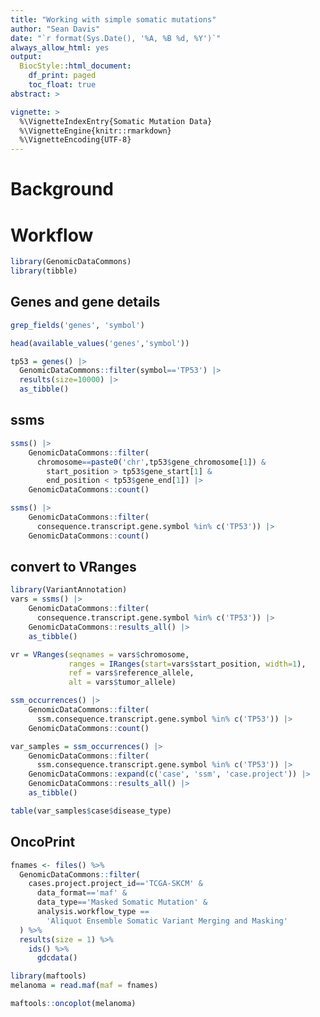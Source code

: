 ```yaml
---
title: "Working with simple somatic mutations"
author: "Sean Davis"
date: "`r format(Sys.Date(), '%A, %B %d, %Y')`"
always_allow_html: yes
output:
  BiocStyle::html_document:
    df_print: paged
    toc_float: true
abstract: >

vignette: >
  %\VignetteIndexEntry{Somatic Mutation Data}
  %\VignetteEngine{knitr::rmarkdown}
  %\VignetteEncoding{UTF-8}
---
```


# Background



# Workflow

```r
library(GenomicDataCommons)
library(tibble)
```

## Genes and gene details

```r
grep_fields('genes', 'symbol')
```
```r
head(available_values('genes','symbol'))
```



```r
tp53 = genes() |> 
  GenomicDataCommons::filter(symbol=='TP53') |> 
  results(size=10000) |> 
  as_tibble()
```


## ssms

```r
ssms() |> 
    GenomicDataCommons::filter(
      chromosome==paste0('chr',tp53$gene_chromosome[1]) &
        start_position > tp53$gene_start[1] & 
        end_position < tp53$gene_end[1]) |> 
    GenomicDataCommons::count()
```

```r
ssms() |> 
    GenomicDataCommons::filter(
      consequence.transcript.gene.symbol %in% c('TP53')) |> 
    GenomicDataCommons::count()
```

## convert to VRanges

```r
library(VariantAnnotation)
vars = ssms() |> 
    GenomicDataCommons::filter(
      consequence.transcript.gene.symbol %in% c('TP53')) |> 
    GenomicDataCommons::results_all() |>
    as_tibble()
```

```r
vr = VRanges(seqnames = vars$chromosome,
             ranges = IRanges(start=vars$start_position, width=1),
             ref = vars$reference_allele,
             alt = vars$tumor_allele)
```

```r
ssm_occurrences() |> 
    GenomicDataCommons::filter(
      ssm.consequence.transcript.gene.symbol %in% c('TP53')) |>
    GenomicDataCommons::count()
```

```r
var_samples = ssm_occurrences() |> 
    GenomicDataCommons::filter(
      ssm.consequence.transcript.gene.symbol %in% c('TP53')) |> 
    GenomicDataCommons::expand(c('case', 'ssm', 'case.project')) |>
    GenomicDataCommons::results_all() |> 
    as_tibble()
```

```r
table(var_samples$case$disease_type)
```

## OncoPrint

```r
fnames <- files() %>%
  GenomicDataCommons::filter(
    cases.project.project_id=='TCGA-SKCM' &
      data_format=='maf' &
      data_type=='Masked Somatic Mutation' &
      analysis.workflow_type ==
        'Aliquot Ensemble Somatic Variant Merging and Masking'
  ) %>%
  results(size = 1) %>%
    ids() %>%
      gdcdata()
```

```r
library(maftools)
melanoma = read.maf(maf = fnames)
```

```r
maftools::oncoplot(melanoma)
```
